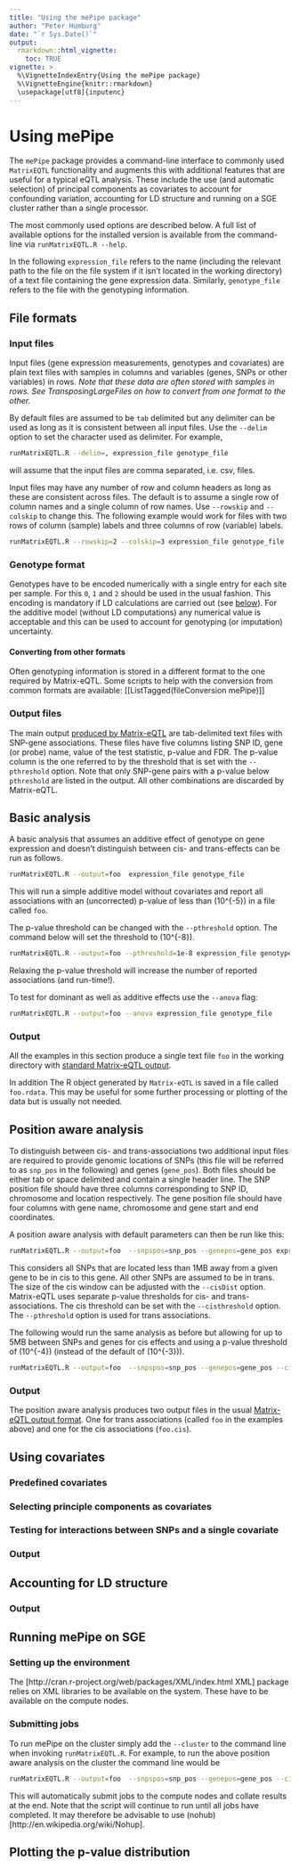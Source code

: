 ```yaml
---
title: "Using the mePipe package"
author: "Peter Humburg"
date: "`r Sys.Date()`"
output:
  rmarkdown::html_vignette: 
    toc: TRUE
vignette: >
  %\VignetteIndexEntry{Using the mePipe package}
  %\VignetteEngine{knitr::rmarkdown}
  \usepackage[utf8]{inputenc}
---
```


# Using mePipe
The `mePipe` package provides a command-line interface to commonly used `MatrixEQTL` 
functionality and augments this with additional features that are useful for a typical 
eQTL analysis. These include the use (and automatic selection) of principal components 
as covariates to account for confounding variation, accounting for LD structure and 
running on a SGE cluster rather than a single processor.

The most commonly used options are described below. A full list of available options 
for the installed version is available from the command-line via `runMatrixEQTL.R --help`.

In the following `expression_file` refers to the name (including the relevant path 
to the file on the file system if it isn't located in the working directory) of a text 
file containing the gene expression data. Similarly, `genotype_file` refers to the 
file with the genotyping information.

## File formats
### Input files
Input files (gene expression measurements, genotypes and covariates) are plain text 
files with samples in columns and variables (genes, SNPs or other variables) in rows. 
*Note that these data are often stored with samples in rows. 
See TransposingLargeFiles on how to convert from one format to the other.*

By default files are assumed to be `tab` delimited but any delimiter can be used as 
long as it is consistent between all input files. Use the `--delim` option to set 
the character used as delimiter. For example,

```sh
runMatrixEQTL.R --delim=, expression_file genotype_file
```
will assume that the input files are comma separated, i.e. csv, files.

Input files may have any number of row and column headers as long as these are 
consistent across files. The default is to assume a single row of column names and a 
single column of row names. Use `--rowskip` and `--colskip` to change this. 
The following example would work for files with two rows of column (sample) labels 
and three columns of row (variable) labels.

```sh
runMatrixEQTL.R --rowskip=2 --colskip=3 expression_file genotype_file
``` 

### Genotype format
Genotypes have to be encoded numerically with a single entry for each site per sample. 
For this `0`, `1` and `2` should be used in the usual fashion. This encoding is mandatory 
if LD calculations are carried out (see [below](#ldblocks)). For the additive model 
(without LD computations) any numerical value is acceptable and this can be used to account 
for genotyping (or imputation) uncertainty. 

#### Converting from other formats
Often genotyping information is stored in a different format to the one required by 
Matrix-eQTL. Some scripts to help with the conversion from common formats are available:
[[ListTagged(fileConversion mePipe)]]

### Output files {#mainout}
The main output [produced by Matrix-eQTL](http://www.bios.unc.edu/research/genomic_software/Matrix_eQTL/manual.html#off)
are tab-delimited text files with SNP-gene associations. These files have five columns 
listing SNP ID, gene (or probe) name, value of the test statistic, p-value and FDR. 
The p-value column is the one referred to by the threshold that is set with the `--pthreshold`
 option. Note that only SNP-gene pairs with a p-value below `pthreshold` are listed in the 
 output. All other combinations are discarded by Matrix-eQTL.


## Basic analysis
A basic analysis that assumes an additive effect of genotype on gene expression and 
doesn't distinguish between cis- and trans-effects can be run as follows.

```sh
runMatrixEQTL.R --output=foo  expression_file genotype_file
```
This will run a simple additive model without covariates and report all associations 
with an (uncorrected) p-value of less than \(10^{-5}\) in a file called `foo`. 

The p-value threshold can be changed with the `--pthreshold` option. 
The command below will set the threshold to \(10^{-8}\).

```sh
runMatrixEQTL.R --output=foo --pthreshold=1e-8 expression_file genotype_file
```
Relaxing the p-value threshold will increase the number of reported associations 
(and run-time!).

To test for dominant as well as additive effects use the `--anova` flag:

```sh
runMatrixEQTL.R --output=foo --anova expression_file genotype_file
```

### Output
All the examples in this section produce a single text file `foo` in the working directory 
with [standard Matrix-eQTL output](#mainout).

In addition The R object generated by `Matrix-eQTL` is saved in a file called `foo.rdata`. 
This may be useful for some further processing or plotting of the data but is usually not 
needed.


## Position aware analysis
To distinguish between cis- and trans-associations two additional input files are 
required to provide genomic locations of SNPs (this file will be referred to as `snp_pos` 
in the following) and genes (`gene_pos`). Both files should be either tab or space delimited 
and contain a single header line. The SNP position file should have three columns 
corresponding to SNP ID, chromosome and location respectively. The gene position file 
should have four columns with gene name, chromosome and gene start and end coordinates.

A position aware analysis with default parameters can then be run like this:

```sh
runMatrixEQTL.R --output=foo  --snpspos=snp_pos --genepos=gene_pos expression_file genotype_file
```
This considers all SNPs that are located less than 1MB away from a given gene to be in 
cis to this gene. All other SNPs are assumed to be in trans. The size of the cis window 
can be adjusted with the `--cisDist` option. Matrix-eQTL uses separate p-value thresholds 
for cis- and trans-associations. The cis threshold can be set with the `--cisthreshold` 
option. The `--pthreshold` option is used for trans associations.

The following would run the same analysis as before but allowing for up to 5MB between 
SNPs and genes for cis effects and using a p-value threshold of \(10^{-4}\) 
(instead of the default of \(10^{-3}\)).

```sh
runMatrixEQTL.R --output=foo  --snpspos=snp_pos --genepos=gene_pos --cisDist=5e6 --cisthreshold=1e-4 expression_file genotype_file
```


### Output
The position aware analysis produces two output files in the usual [Matrix-eQTL output format](#mainout). 
One for trans associations (called `foo` in the examples above) and one for the 
cis associations (`foo.cis`).

## Using covariates

### Predefined covariates

### Selecting principle components as covariates

### Testing for interactions between SNPs and a single covariate

### Output

## Accounting for LD structure {#ldblocks}

### Output

## Running mePipe on SGE {#oncluster}
### Setting up the environment
The [http://cran.r-project.org/web/packages/XML/index.html XML] package relies on 
XML libraries to be available on the system. These have to be available on the compute 
nodes.

### Submitting jobs
To run mePipe on the cluster simply add the `--cluster` to the command line when invoking 
`runMatrixEQTL.R`. For example, to run the above position aware analysis on the cluster 
the command line would be

```sh
runMatrixEQTL.R --output=foo  --snpspos=snp_pos --genepos=gene_pos --cisDist=5e6 --cisthreshold=1e-4 --cluster expression_file genotype_file
```
This will automatically submit jobs to the compute nodes and collate results at the end. 
Note that the script will continue to run until all jobs have completed. It may therefore 
be advisable to use (nohub)[http://en.wikipedia.org/wiki/Nohup].


## Plotting the p-value distribution
